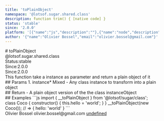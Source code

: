 ```yaml
---
title: 'toPlainObject'
namespace: '@lotsof.sugar.shared.class'
description: function trim() { [native code] }
status: 'stable'
since: '2.0.0'
platform: '[{"name":"js","description":""},{"name":"node","description":""}]'
author: '{"name":"Olivier Bossel","email":"olivier.bossel@gmail.com"}'
---
```

<div class="docmap-mdx">
# toPlainObject
<div class="_namespace">@lotsof.sugar.shared.class</div>
<div class="_metas">
<div class="_status"><span class="_status-label">Status:</span><span class="_status-value -stable">stable</span></div>
<div class="_since"><span class="_since-label">Since:</span><span class="_since-value">2.0.0</span></div>
<div class="_since"><span class="_since-label">Since:</span><span class="_since-value">2.0.0</span></div>
</div>
<div class="_description">
This function take a instance as parameter and return a plain object of it
</div>
<div class="_params">
## Params
1. <span class="_name">instance<span class="_required">*</span></span><span class="_default"></span> <span class="_type">Mixed</span>
   - Any class instance to transform into a plain object
</div>
<div class="_return">
## Return
- <span class="_description">A plain object version of the the class instance</span><span class="_default"></span><span class="_type">Object</span>
</div>
<div class="_examples">
## Examples
```js
import { __toPlainObject } from '@lotsof/sugar/class';
class Coco {
   constructor() {
     this.hello = 'world';
   }
}
__toPlainObject(new Coco()); // => { hello: 'world' }
```
</div>
<div class="_author">
<span class="_name">Olivier Bossel</span>
<span class="_email">olivier.bossel@gmail.com</span>
<a href="undefined" target="_blank" class="_url">undefined</a>
</div>
</div>
